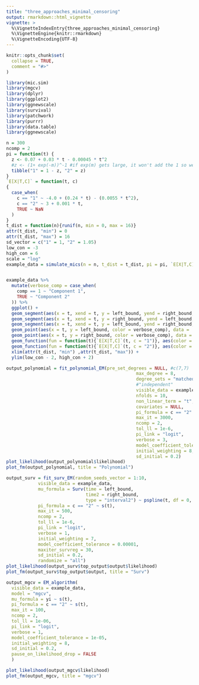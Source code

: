 ```yaml
---
title: "three_approaches_minimal_censoring"
output: rmarkdown::html_vignette
vignette: >
  %\VignetteIndexEntry{three_approaches_minimal_censoring}
  %\VignetteEngine{knitr::rmarkdown}
  %\VignetteEncoding{UTF-8}
---
```


```r
knitr::opts_chunk$set(
  collapse = TRUE,
  comment = "#>"
)
```

```r
library(mic.sim)
library(mgcv)
library(dplyr)
library(ggplot2)
library(ggnewscale)
library(survival)
library(patchwork)
library(purrr)
library(data.table)
library(ggnewscale)
```

```r
n = 300
ncomp = 2
pi = function(t) {
  z <- 0.07 + 0.03 * t - 0.00045 * t^2
  #z <- (1+ exp(-m))^-1 #if exp(m) gets large, it won't add the 1 so we write like this
  tibble("1" = 1 - z, "2" = z)
}
`E[X|T,C]` = function(t, c)
{
  case_when(
    c == "1" ~ -4.0 + (0.24 * t) - (0.0055 * t^2),
    c == "2" ~ 3 + 0.001 * t,
    TRUE ~ NaN
  )
}
t_dist = function(n){runif(n, min = 0, max = 16)}
attr(t_dist, "min") = 0
attr(t_dist, "max") = 16
sd_vector = c("1" = 1, "2" = 1.05)
low_con = -3
high_con = 6
scale = "log"
example_data = simulate_mics(n = n, t_dist = t_dist, pi = pi, `E[X|T,C]` = `E[X|T,C]`, sd_vector = sd_vector, covariate_list = NULL, covariate_effect_vector = c(0), low_con = low_con, high_con = high_con, scale = "log") %>% suppressMessages()


example_data %>% 
  mutate(verbose_comp = case_when(
    comp == 1 ~ "Component 1",
    TRUE ~ "Component 2"
  )) %>% 
  ggplot() +
  geom_segment(aes(x = t, xend = t, y = left_bound, yend = right_bound, color = verbose_comp), data = (. %>% filter(left_bound != -Inf & right_bound != Inf)), alpha = 0.3) +
  geom_segment(aes(x = t, xend = t, y = right_bound, yend = left_bound, color = verbose_comp), data = (. %>% filter(left_bound == -Inf) %>% mutate(left_bound = low_con - 2)), arrow = arrow(length = unit(0.03, "npc")), alpha = 0.3) +
  geom_segment(aes(x = t, xend = t, y = left_bound, yend = right_bound, color = verbose_comp), data = (. %>% filter(right_bound == Inf) %>% mutate(right_bound = high_con + 2)), arrow = arrow(length = unit(0.03, "npc")), alpha = 0.3) +
  geom_point(aes(x = t, y = left_bound, color = verbose_comp), data = . %>% filter(left_bound != -Inf), alpha = 0.3) +
  geom_point(aes(x = t, y = right_bound, color = verbose_comp), data = . %>% filter(right_bound != Inf), alpha = 0.3) +
  geom_function(fun = function(t){`E[X|T,C]`(t, c = "1")}, aes(color = "Component 1 Mean")) +
  geom_function(fun = function(t){`E[X|T,C]`(t, c = "2")}, aes(color = "Component 2 Mean")) +
  xlim(attr(t_dist, "min") ,attr(t_dist, "max")) +
  ylim(low_con - 2, high_con + 2)
```

```r
output_polynomial = fit_polynomial_EM(pre_set_degrees = NULL, #c(7,7)
                                                 max_degree = 8,
                                                 degree_sets = "matched",
                                                 #"independent"
                                                 visible_data = example_data,
                                                 nfolds = 10,
                                                 non_linear_term = "t",
                                                 covariates = NULL,
                                                 pi_formula = c == "2" ~ s(t),
                                                 max_it = 3000,
                                                 ncomp = 2,
                                                 tol_ll = 1e-6,
                                                 pi_link = "logit",
                                                 verbose = 3,
                                                 model_coefficient_tolerance = 0.00001,
                                                 initial_weighting = 8,
                                                 sd_initial = 0.2) 
plot_likelihood(output_polynomial$likelihood)
plot_fm(output_polynomial, title = "Polynomial")
```

```r
output_surv = fit_surv_EM(random_seeds_vector = 1:10, 
            visible_data = example_data, 
            mu_formula = Surv(time = left_bound,
                              time2 = right_bound,
                              type = "interval2") ~ pspline(t, df = 0, caic = TRUE),
            pi_formula = c == "2" ~ s(t),
            max_it = 500,
            ncomp = 2,
            tol_ll = 1e-6,
            pi_link = "logit",
            verbose = 1,
            initial_weighting = 7,
            model_coefficient_tolerance = 0.00001,
            maxiter_survreg = 30,
            sd_initial = 0.2,
            randomize = "all")
plot_likelihood(output_surv$top_output$output$likelihood)
plot_fm(output_surv$top_output$output, title = "Surv")
```


```r
output_mgcv = EM_algorithm(
  visible_data = example_data, 
  model = "mgcv", 
  mu_formula = yi ~ s(t), 
  pi_formula = c == "2" ~ s(t),
  max_it = 100,
  ncomp = 2,
  tol_ll = 1e-06,
  pi_link = "logit",
  verbose = 1,
  model_coefficient_tolerance = 1e-05,
  initial_weighting = 8,
  sd_initial = 0.2,
  pause_on_likelihood_drop = FALSE
  )

plot_likelihood(output_mgcv$likelihood)
plot_fm(output_mgcv, title = "mgcv")

```

